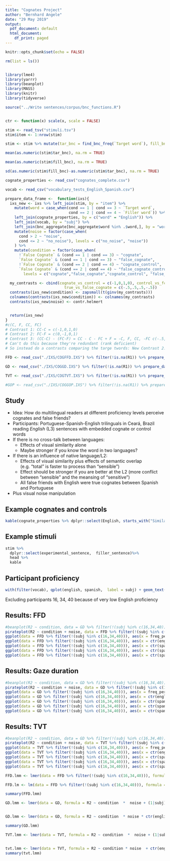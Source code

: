 ---
title: "Cognates Project"
author: "Bernhard Angele"
date: "29 May 2019"
output:
  pdf_document: default
  html_document:
    df_print: paged
---

```{r setup, include=FALSE}
knitr::opts_chunk$set(echo = FALSE)

rm(list = ls())


library(lme4)
library(yarrr)
library(beanplot)
library(MASS)
library(knitr)
library(tidyverse)

source("../Write sentences/corpus/bnc_functions.R")


ctr <- function(x) scale(x, scale = FALSE)

stim <- read_tsv("stimuli.tsv")
stim$item <- 1:nrow(stim)

stim <- stim %>% mutate(tar_bnc = find_bnc_freq(`Target word`), fill_bnc = find_bnc_freq(`Filler word`))

mean(as.numeric(stim$tar_bnc), na.rm = TRUE)

mean(as.numeric(stim$fill_bnc), na.rm = TRUE)

sd(as.numeric(stim$fill_bnc)-as.numeric(stim$tar_bnc), na.rm = TRUE)

cognate_properties <- read_csv("cognates_complete.csv")

vocab <- read_csv("vocabulary_tests_English_Spanish.csv")

prepare_data_frame <-  function(ixs){
  ixs_new <- ixs %>% left_join(stim, by = "item") %>%
    mutate(word = case_when(cond == 1 | cond == 3 ~ `Target word`,  
                            cond == 2 | cond == 4 ~ `Filler word`)) %>% # make  a column that gives the word in the target position no matter which condition we're in
    left_join(cognate_properties, by = c("word" = "English")) %>%
    left_join(vocab, by = "subj") %>%
    left_join(bnc_aggregate[bnc_aggregate$word %in% .$word,], by = "word", suffix = c("",".BNC")) %>%
    mutate(noise = factor(case_when(
      cond > 2 ~ "noise",
      cond <= 2 ~ "no_noise"), levels = c("no_noise", "noise"))
    ) %>%
    mutate(condition = factor(case_when(
      !`False Cognate` & (cond == 1 | cond == 3) ~ "cognate",
      `False Cognate` & (cond == 1 | cond == 3) ~ "false_cognate",
      !`False Cognate` & (cond == 2 | cond == 4) ~ "cognate_control",
      `False Cognate` & (cond == 2 | cond == 4) ~ "false_cognate_control"),
        levels = c("cognate","false_cognate","cognate_control", "false_cognate_control")))

  my_contrasts <- cbind(cognate_vs_control = c(-1,0,1,0), control_vs_fc_control = c(0,0,1,-1),
                          true_vs_false_cognate = c(-.5,.5,.5,-.5))
  contrasts(ixs_new$condition) <- zapsmall(t(ginv(my_contrasts)))
  colnames(contrasts(ixs_new$condition)) <- colnames(my_contrasts)
  contrasts(ixs_new$noise) <- contr.helmert


  return(ixs_new)
}
#c(C, F, CC, FC)
# Contrast 1: CC-C = c(-1,0,1,0)
# Contrast 2: FC-F = c(0,-1,0,1)
# Contrast 3: (CC-C) - (FC-F) = CC - C - FC + F = -C, F, CC, -FC c(-.5,.5,.5,-.5) 
# Can't do this because they're redundant (rank deficient)
# So instead do a contrasts comparing the targe twords: New Contrast 2: C-FC =  c(0,0,1,-1)

FFD <- read_csv("./IXS/COGFFD.IXS") %>% filter(!is.na(R1)) %>% prepare_data_frame()

GD <- read_csv("./IXS/COGGD.IXS") %>% filter(!is.na(R1)) %>% prepare_data_frame()

TVT <- read_csv("./IXS/COGTVT.IXS") %>% filter(!is.na(R1)) %>% prepare_data_frame()

#GOP <- read_csv("./IXS/COGGOP.IXS") %>% filter(!is.na(R1)) %>% prepare_data_frame()
```

## Study

- Idea: How do multilingual readers at different proficiency levels perceive cognates and false friends?
- Participants: Portuguese-Spanish-English trilinguals in Ceará, Brazil reading *English* (L3) sentences with embedded cognate or control words
- If there is no cross-talk between languages: 
    - Effects of visual similarity alone
    - Maybe stronger if you know the word in two languages?
- If there is an influence of native language/L2:
    - Effects of visual similarity plus effects of semantic overlap (e.g. "total" is faster to process than "sensible")
    - Effect should be stronger if you are better at the L2 (more conflict between "sensible" and the meansing of "sensitive")
    - All false friends with English were true cognates between Spanish and Portuguese
- Plus visual noise manipulation

## Example cognates and controls

```{r stimuli,results = "as.is", echo = FALSE}
kable(cognate_properties %>% dplyr::select(English, starts_with("Similar_word"), freq_per_million.x, starts_with("SOLAR")) %>% head)
```

## Example stimuli

```{r cars, echo = TRUE}
stim %>% 
  dplyr::select(experimental_sentence,  filler_sentence)%>% 
  head %>%
  kable
```

## Participant proficiency

```{r proficiency}
with(filter(vocab), qplot(english, spanish,  label = subj) + geom_text(nudge_y = .03))
```

Excluding participants 16, 34, 40 because of very low English proficiency



## Results: FFD

```{r FFD}

#beanplot(R2 ~ condition, data = GD %>% filter(!(subj %in% c(16,34,40))), beanlinewd = .1, log="",col="bisque", method="jitter")
pirateplot(R2 ~ condition + noise, data = FFD %>% filter(!(subj %in% c(16,34,40))), theme = 3)
ggplot(data = FFD %>% filter(!(subj %in% c(16,34,40))), aes(x = freq_per_million, y = R2, colour = condition)) + geom_smooth()+ facet_grid(noise ~ .)
ggplot(data = FFD %>% filter(!(subj %in% c(16,34,40))), aes(x = ctr(english), y = R2, colour = condition)) + geom_smooth()+ facet_grid(noise ~ .)
ggplot(data = FFD %>% filter(!(subj %in% c(16,34,40))), aes(x = ctr(spanish), y = R2, colour = condition)) + geom_smooth()+ facet_grid(noise ~ .)
ggplot(data = FFD %>% filter(!(subj %in% c(16,34,40))), aes(x = ctr(spanish)*ctr(english), y = R2, colour = condition)) + geom_smooth()+ facet_grid(noise ~ .)
ggplot(data = FFD %>% filter(!(subj %in% c(16,34,40))), aes(x = ctr(spanish)*ctr(english)*freq_per_million, y = R2, colour = condition)) + geom_smooth()+ facet_grid(noise ~ .)
```

## Results: Gaze duration

```{r GD}

#beanplot(R2 ~ condition, data = GD %>% filter(!(subj %in% c(16,34,40))), beanlinewd = .1, log="",col="bisque", method="jitter")
pirateplot(R2 ~ condition + noise, data = GD %>% filter(!(subj %in% c(16,34,40))), theme = 3)
ggplot(data = GD %>% filter(!(subj %in% c(16,34,40))), aes(x = freq_per_million, y = R2, colour = condition)) + geom_smooth()+ facet_grid(noise ~ .)
ggplot(data = GD %>% filter(!(subj %in% c(16,34,40))), aes(x = ctr(english), y = R2, colour = condition)) + geom_smooth()+ facet_grid(noise ~ .)
ggplot(data = GD %>% filter(!(subj %in% c(16,34,40))), aes(x = ctr(spanish), y = R2, colour = condition)) + geom_smooth()+ facet_grid(noise ~ .)
ggplot(data = GD %>% filter(!(subj %in% c(16,34,40))), aes(x = ctr(spanish)*ctr(english), y = R2, colour = condition)) + geom_smooth()+ facet_grid(noise ~ .)
ggplot(data = GD %>% filter(!(subj %in% c(16,34,40))), aes(x = ctr(spanish)*ctr(english)*freq_per_million, y = R2, colour = condition)) + geom_smooth()+ facet_grid(noise ~ .)
```
## Results: TVT

```{r TVT}


#beanplot(R2 ~ condition, data = GD %>% filter(!(subj %in% c(16,34,40))), beanlinewd = .1, log="",col="bisque", method="jitter")
pirateplot(R2 ~ condition + noise, data = TVT %>% filter(!(subj %in% c(16,34,40))), theme = 3)
ggplot(data = TVT %>% filter(!(subj %in% c(16,34,40))), aes(x = freq_per_million, y = R2, colour = condition)) + geom_smooth()+ facet_grid(noise ~ .)
ggplot(data = TVT %>% filter(!(subj %in% c(16,34,40))), aes(x = ctr(english), y = R2, colour = condition)) + geom_smooth()+ facet_grid(noise ~ .)
ggplot(data = TVT %>% filter(!(subj %in% c(16,34,40))), aes(x = ctr(spanish), y = R2, colour = condition)) + geom_smooth()+ facet_grid(noise ~ .)
ggplot(data = TVT %>% filter(!(subj %in% c(16,34,40))), aes(x = ctr(spanish)*ctr(english), y = R2, colour = condition)) + geom_smooth()+ facet_grid(noise ~ .)
ggplot(data = TVT %>% filter(!(subj %in% c(16,34,40))), aes(x = ctr(spanish)*ctr(english)*freq_per_million, y = R2, colour = condition)) + geom_smooth()+ facet_grid(noise ~ .)
```
```{r ffdlmm, results="as.is"}
FFD.lmm <- lmer(data = FFD %>% filter(!(subj %in% c(16,34,40))), formula = R2 ~ condition*noise * ctr(english) * ctr(spanish)* ctr(1/freq_per_million) + (1|subj) + (1|item))

FFD.lm <- lm(data = FFD %>% filter(!(subj %in% c(16,34,40))), formula = R2 ~ condition*noise * ctr(english) * ctr(spanish)* ctr(freq_per_million))

summary(FFD.lmm)
```

```{r gdlmm, results="as.is"}

GD.lmm <- lmer(data = GD, formula = R2 ~ condition  *  noise + (1|subj) + (1|item))


GD.lmm <- lmer(data = GD, formula = R2 ~ condition  * noise * ctr(english) * ctr(spanish) + ctr(freq_per_million) + (1|subj) + (1|item))

summary(GD.lmm)
```

```{r tvtlmm, results="as.is"}
TVT.lmm <- lmer(data = TVT, formula = R2 ~ condition  *  noise + (1|subj) + (1|item))


tvt.lmm <- lmer(data = TVT, formula = R2 ~ condition * noise  + ctr(english) * ctr(spanish)* ctr(freq_per_million) + (1|subj) + (1|item))
summary(tvt.lmm)
```